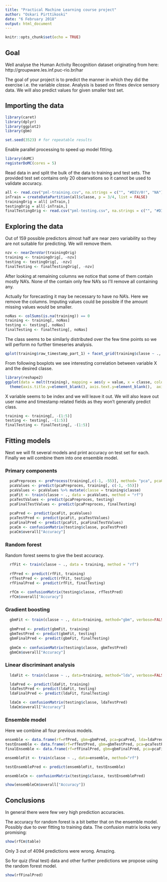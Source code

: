```yaml
---
title: "Practical Machine Learning course project"
author: "Oskari Pirttikoski"
date: "6 February 2018"
output: html_document
---
```


```r
knitr::opts_chunk$set(echo = TRUE)
```

## Goal

Well analyse the Human Activity Recognition dataset originating from here: http://groupware.les.inf.puc-rio.br/har

The goal of your project is to predict the manner in which they did the exercise i.e. the variable *classe*. Analysis is based on fitnes device sensory data. We will also predict values for given smaller test set.

## Importing the data 

```r
library(caret)
library(dplyr)
library(ggplot2)
library(gbm)

set.seed(3523) # for repeatable results
```

Enable parallel processing to speed up model fitting.

```r
library(doMC)
registerDoMC(cores = 5)
```

Read data in and split the bulk of the data to training and test sets. The provided test set contains only 20 observations so it cannot be used to validate accuracy.

```r
all <- read.csv("pml-training.csv", na.strings = c("", "#DIV/0!", "NA"), header = TRUE)
inTrain = createDataPartition(all$classe, p = 3/4, list = FALSE)
trainingOrig = all[ inTrain,]
testingOrig = all[-inTrain,]
finalTestingOrig <- read.csv("pml-testing.csv", na.strings = c("", "#DIV/0!", "NA"), header = TRUE)
```

## Exploring the data

Out of 159 possible predictors almost half are near zero variability so they are not suitable for predicting. We will remove them.

```r
nzv <- nearZeroVar(trainingOrig)
training <- trainingOrig[, -nzv]
testing <- testingOrig[, -nzv]
finalTesting <- finalTestingOrig[, -nzv]
```

After looking at remaining columns we notice that some of them contain mostly NA's. None of the contain only few NA's so I'll remove all containing any. 

Actually for forecasting it may be necessary to have no NA's. Here we remove the columns. Imputing values could be possible if the amount missing values would be smaller. 


```r
noNas <- colSums(is.na(training)) == 0
training <- training[, noNas]
testing <- testing[, noNas]
finalTesting <- finalTesting[, noNas]
```

The class seems to be similarly distributed over the few time points so we will perform no further timeseries analysis.

```r
qplot(training$raw_timestamp_part_1) + facet_grid(training$classe ~ ., scales = 'free_y')
```

From following boxplots we see interesting correlation between variable X and the desired classe.


```r
library(reshape2)
ggplot(data = melt(training), mapping = aes(y = value, x = classe, color= classe)) +  geom_boxplot() + facet_wrap(~variable, scales = 'free_y') +
  theme(axis.title.y=element_blank(), axis.text.y=element_blank(),  axis.ticks.y=element_blank())
```


X variable seems to be index and we will leave it out. We will also leave out user name and timestamp related fields as they won't generally predict class.


```r
training <- training[, -(1:5)]
testing <- testing[, -(1:5)]
finalTesting <- finalTesting[, -(1:5)]
```

## Fitting models

Next we will fit several models and print accuracy on test set for each.  Finally we will combine them into one ensemble model.

### Primary components

```r
  pcaPreproces <- preProcess(training[,c(-1, -55)], method= "pca", pcaComp = 10)
  pcaValues <- predict(pcaPreproces, training[, c(-1, -55)])
  pcaValues <- pcaValues %>% mutate(classe = training$classe)
  pcaFit <- train(classe ~ ., data = pcaValues, method = "rf")
  pcaTestValues <- predict(pcaPreproces, testing)
  pcaFinalTestValues <- predict(pcaPreproces, finalTesting)
  
  pcaPred <- predict(pcaFit, pcaValues)
  pcaTestPred <- predict(pcaFit, pcaTestValues)
  pcaFinalPred <- predict(pcaFit, pcaFinalTestValues)
  pcaCm <- confusionMatrix(testing$classe, pcaTestPred)
  pcaCm$overall["Accuracy"]
```

### Random forest 

Random forest seems to give the best accuracy.

```r
  rfFit <- train(classe ~ ., data = training, method = "rf")
  
  rfPred <- predict(rfFit, training)
  rfTestPred <- predict(rfFit, testing)
  rfFinalPred <- predict(rfFit, finalTesting)
  
  rfCm <- confusionMatrix(testing$classe, rfTestPred)
  rfCm$overall["Accuracy"]
```

### Gradient boosting

```r
  gbmFit <- train(classe ~ ., data=training, method="gbm", verbose=FALSE)
  
  gbmPred <- predict(gbmFit, training)
  gbmTestPred <- predict(gbmFit, testing)
  gbmFinalPred <- predict(gbmFit, finalTesting)
  
  gbmCm <- confusionMatrix(testing$classe, gbmTestPred)
  gbmCm$overall["Accuracy"]
```

### Linear discriminant analysis

```r
  ldaFit <- train(classe ~ ., data=training, method="lda", verbose=FALSE)

  ldaPred <- predict(ldaFit, training)
  ldaTestPred <- predict(ldaFit, testing)
  ldaFinalPred <- predict(ldaFit, finalTesting)

  ldaCm <- confusionMatrix(testing$classe, ldaTestPred)
  ldaCm$overall["Accuracy"]
```

### Ensemble model

Here we combine all four previous models.

```r
ensemble <- data.frame(rf=rfPred, gbm=gbmPred, pca=pcaPred, lda=ldaPred, classe = training$classe)
testEnsemble <- data.frame(rf=rfTestPred, gbm=gbmTestPred, pca=pcaTestPred, lda=ldaTestPred)
finalEnsemble <- data.frame(rf=rfFinalPred, gbm=gbmFinalPred, pca=pcaFinalPred, lda=ldaFinalPred)

ensembleFit <- train(classe ~ ., data=ensemble, method="rf")

testEnsemblePred <- predict(ensembleFit, testEnsemble)

ensembleCm <- confusionMatrix(testing$classe, testEnsemblePred)

show(ensembleCm$overall["Accuracy"])
```

## Conclusions

In general there were few very high prediction accuracies.

The accuracy for random forest is a bit better that on the ensemble model. Possibly due to over fitting to training data. The confusion matrix looks very promising:

```r
show(rfCm$table)
```

Only 3 out of 4094 predictions were wrong. Amazing.

So for quiz (final test) data and other further predictions we propose using the random forest model.

```r
show(rfFinalPred)
```
